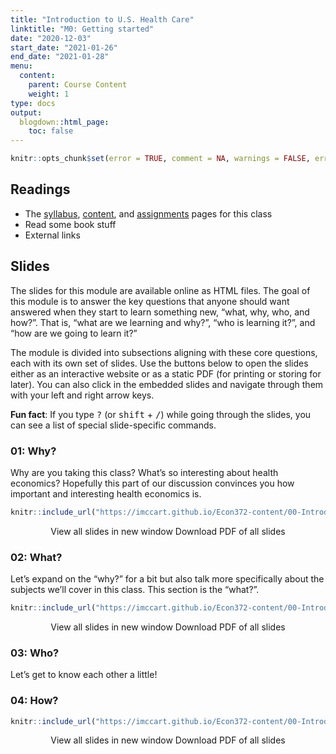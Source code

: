 ```yaml
---
title: "Introduction to U.S. Health Care"
linktitle: "M0: Getting started"
date: "2020-12-03"
start_date: "2021-01-26"
end_date: "2021-01-28"
menu:
  content:
    parent: Course Content
    weight: 1
type: docs
output:
  blogdown::html_page:
    toc: false
---
```


```r
knitr::opts_chunk$set(error = TRUE, comment = NA, warnings = FALSE, errors = FALSE, messages = FALSE, tidy = FALSE, echo = FALSE)
```

## Readings

- The [syllabus](/syllabus/), [content](/content/), and [assignments](/assignment/) pages for this class
- <i class="fas fa-book"></i> Read some book stuff
- <i class="fas fa-external-link-square-alt"></i> External links


## Slides

The slides for this module are available online as HTML files. The goal of this module is to answer the key questions that anyone should want answered when they start to learn something new, "what, why, who, and how?". That is, "what are we learning and why?", "who is learning it?", and "how are we going to learn it?" 

The module is divided into subsections aligning with these core questions, each with its own set of slides. Use the buttons below to open the slides either as an interactive website or as a static PDF (for printing or storing for later). You can also click in the embedded slides and navigate through them with your left and right arrow keys.

:::fyi
**Fun fact**: If you type <kbd>?</kbd> (or <kbd>shift</kbd> + <kbd>/</kbd>) while going through the slides, you can see a list of special slide-specific commands.
:::

### 01: Why? 

Why are you taking this class? What's so interesting about health economics? Hopefully this part of our discussion convinces you how important and interesting health economics is. 

<center>

```r
knitr::include_url("https://imccart.github.io/Econ372-content/00-Introduction/00-intro1.html")
```

</center>

<p style="text-align:center;"><span class="btn btn-primary btn-lg" target="_blank" href="https://imccart.github.io/Econ372-content/00-Introduction/00-intro1.html"><i class="fas fa-external-link-alt"></i> View all slides in new window</span> <span class="btn btn-primary btn-lg" target="_blank" href="https://imccart.github.io/Econ372-content/00-Introduction/00-intro1.pdf"><i class="far fa-file-pdf"></i> Download PDF of all slides</span></p>


### 02: What? 

Let's expand on the "why?" for a bit but also talk more specifically about the subjects we'll cover in this class. This section is the "what?".

<center>

```r
knitr::include_url("https://imccart.github.io/Econ372-content/00-Introduction/00-intro2.html")
```

</center>

<p style="text-align:center;"><span class="btn btn-primary btn-lg" target="_blank" href="https://imccart.github.io/Econ372-content/00-Introduction/00-intro2.html"><i class="fas fa-external-link-alt"></i> View all slides in new window</span> <span class="btn btn-primary btn-lg" target="_blank" href="https://imccart.github.io/Econ372-content/00-Introduction/00-intro2.pdf"><i class="far fa-file-pdf"></i> Download PDF of all slides</span></p>


### 03: Who? 

Let's get to know each other a little!


### 04: How?

<center>

```r
knitr::include_url("https://imccart.github.io/Econ372-content/00-Introduction/00-intro4.html")
```

</center>

<p style="text-align:center;"><span class="btn btn-primary btn-lg" target="_blank" href="https://imccart.github.io/Econ372-content/00-Introduction/00-intro4.html"><i class="fas fa-external-link-alt"></i> View all slides in new window</span> <span class="btn btn-primary btn-lg" target="_blank" href="https://imccart.github.io/Econ372-content/00-Introduction/00-intro4.pdf"><i class="far fa-file-pdf"></i> Download PDF of all slides</span></p>

